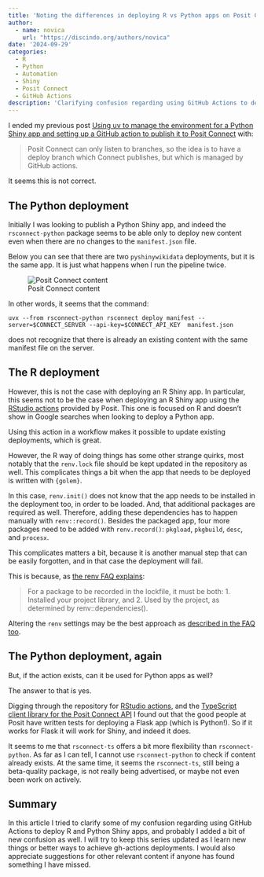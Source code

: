 ```yaml
---
title: 'Noting the differences in deploying R vs Python apps on Posit Connect'
author: 
  - name: novica
    url: "https://discindo.org/authors/novica"
date: '2024-09-29'
categories: 
  - R
  - Python
  - Automation
  - Shiny
  - Posit Connect
  - GitHub Actions
description: 'Clarifying confusion regarding using GitHub Actions to deploy R and Python Shiny apps'
---
```


I ended my previous post [Using uv to manage the environment for a Python Shiny app and setting up a GitHub action 
  to publish it to Posit Connect](/post/using-uv-to-manage-the-environment-for-a-python-shiny-app-and-set-up-a-workflow-to-publish-it-to-posit-connect/) with:
  
  > Posit Connect can only listen to branches, so the idea is to have a deploy branch which Connect publishes, but which is managed by GitHub actions.

It seems this is not correct.

## The Python deployment

Initially I was looking to publish a Python Shiny app, and indeed the `rsconnect-python` package seems to be able only to deploy new content even when there are no changes to the `manifest.json` file. 

Below you can see that there are two `pyshinywikidata` deployments, but it is the same app. It is just what happens when I run the pipeline twice.

![Posit Connect content](images/Screenshot_20240928_212347.png)

In other words, it seems that the command:

```
uvx --from rsconnect-python rsconnect deploy manifest --server=$CONNECT_SERVER --api-key=$CONNECT_API_KEY  manifest.json
```

does not recognize that there is already an existing content with the same manifest file on the server.

## The R deployment

However, this is not the case with deploying an R Shiny app. In particular, this seems not to be the case when deploying an R Shiny app using the [RStudio actions](https://solutions.posit.co/operations/deploy-methods/ci-cd/github-actions/) provided by Posit. This one is focused on R and doesn't show in Google searches when looking to deploy a Python app.

Using this action in a workflow makes it possible to update existing deployments, which is great.

However, the R way of doing things has some other strange quirks, most notably that the `renv.lock` file should be kept updated in the repository as well. This complicates things a bit when the app that needs to be deployed is written with `{golem}`. 

In this case, `renv.init()` does not know that the app needs to be installed in the deployment too, in order to be loaded. And, that additional packages are required as well. Therefore, adding these dependencies has to happen manually with `renv::record()`. Besides the packaged app, four more packages need to be added with `renv.record()`: `pkgload`, `pkgbuild`, `desc`, and `procesx`.

This complicates matters a bit, because it is another manual step that can be easily forgotten, and in that case the deployment will fail.

This is because, as [the renv FAQ explains](https://rstudio.github.io/renv/articles/faq.html):

> For a package to be recorded in the lockfile, it must be both: 1. Installed your project library, and 2. Used by the project, as determined by renv::dependencies().

Altering the `renv` settings may be the best approach as [described in the FAQ too](https://rstudio.github.io/renv/articles/faq.html#capturing-explicit-dependencies).


## The Python deployment, again

But, if the action exists, can it be used for Python apps as well?

The answer to that is yes. 

Digging through the repository for [RStudio actions](https://github.com/rstudio/actions), and the [TypeScript client library for the Posit Connect API](https://github.com/rstudio/rsconnect-ts) I found out that the good people at Posit have written tests for deploying a Flask app (which is Python!). So if it works for Flask it will work for Shiny, and indeed it does.

It seems to me that `rsconnect-ts` offers a bit more flexibility than `rsconnect-python`. As far as I can tell, I cannot use `rsconnect-python` to check if content already exists. At the same time, it seems the `rsconnect-ts`, still being a beta-quality package, is not really being advertised, or maybe not even been work on actively. 


## Summary
In this article I tried to clarify some of my confusion regarding using GitHub Actions to deploy R and Python Shiny apps, and probably I added a bit of new confusion as well. I will try to keep this series updated as I learn new things or better ways to achieve gh-actions deployments. I would also appreciate suggestions for other relevant content if anyone has found something I have missed.
